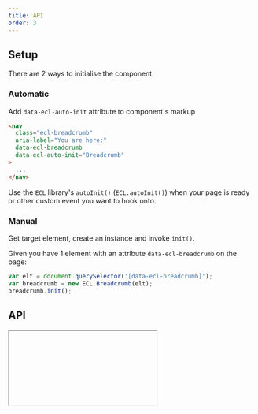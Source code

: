 ```yaml
---
title: API
order: 3
---
```



## Setup

There are 2 ways to initialise the component.

### Automatic

Add `data-ecl-auto-init` attribute to component's markup

```html
<nav
  class="ecl-breadcrumb"
  aria-label="You are here:"
  data-ecl-breadcrumb
  data-ecl-auto-init="Breadcrumb"
>
  ...
</nav>
```

Use the `ECL` library's `autoInit()` (`ECL.autoInit()`) when your page is ready or other custom event you want to hook onto.

### Manual

Get target element, create an instance and invoke `init()`.

Given you have 1 element with an attribute `data-ecl-breadcrumb` on the page:

```js
var elt = document.querySelector('[data-ecl-breadcrumb]');
var breadcrumb = new ECL.Breadcrumb(elt);
breadcrumb.init();
```

## API

<Iframe url="../../../../apis/Breadcrumb.html" />
